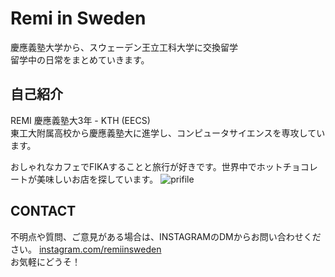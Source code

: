 
# Remi in Sweden

慶應義塾大学から、スウェーデン王立工科大学に交換留学  
留学中の日常をまとめていきます。

## 自己紹介
REMI 慶應義塾大3年 - KTH (EECS)  
東工大附属高校から慶應義塾大に進学し、コンピュータサイエンスを専攻しています。

おしゃれなカフェでFIKAすることと旅行が好きです。世界中でホットチョコレートが美味しいお店を探しています。
![prifile](https://lh3.googleusercontent.com/Nk_yWOBI02GB0r9JiHR3TrE8whdKXvdyC3nNaZG-V4kLfrrfuNJGn8LB6XNXX2oJG1bG0Qth_odydmC9lC9Jtg5_D6GpLvCbBPYlSke396xPYTA0OB76wnVGyoGZReNSO274ylPHf_cyE37Hc7m_0FqWICVLy-uN_w_SY8Eq-kzj3MAc3cXeqBOvG9k5f-yyiIgtWpXhT0nYDI2uN4z3jrDAipYxyziETSEieq5KlBnaG83t8Tp1KhM5jE0pfLq7s2-rLv7g9B6nNLisALIkC71_yYzrq_MMNVrnaNIgDHuT6Ux-hKqLTWxifTCZzundS9iWXu7q9gcsmks08jn5EcdblI_YfdJzFAmXWe_0MET4_mb2ViXKdXFEdmiYPEm4gvRpy5LQI09w4Oe-Ak2dhLELW0gca-9Ql-toJN0Oy5uYxN5cotcrdyNfZUdGKjX2d8Cmn92kvWYz-1KKm7-neyP8BqLPGFyvWaMgJ_4OSe1bc_cA7Rls2BD2Y1kgMz1Z3x-pVDILVSmE7kOA-TUF77K2iq3qOtRvoCV5CYeG3iYLj0zgBgu3OIfsxW3qMmR7G5tw_ikj9DqxR2-Y53sp7PQ5Zgci9Wf3jTrZi-TP-hy-e-axZ4hEtwmHODgCxFzqdesr7bq_AbblGVIi8n-Ay1P2RYj9rrcmoOUZQO90yi73RckecUVbh9ndeS_0f0m4ju2J57SEMLWVQAb6T5viKD0dtA=w2388-h1878-no?authuser=0)

## CONTACT
不明点や質問、ご意見がある場合は、INSTAGRAMのDMからお問い合わせください。
[instagram.com/remiinsweden](https://www.instagram.com/remiinsweden/)  
お気軽にどうそ！